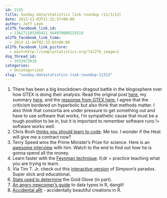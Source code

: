 ```yaml
---
id: 2155
title: Sunday data/statistics link roundup (11/3/13)
date: 2013-11-03T21:32:57+00:00
author: Jeff Leek
al2fb_facebook_link_id:
  - 136171103105421_564970080225519
al2fb_facebook_link_time:
  - 2013-11-04T02:33:03+00:00
al2fb_facebook_link_picture:
  - post=http://simplystatistics.org/?al2fb_image=1
dsq_thread_id:
  - 1933973818
categories:
  - Uncategorized
slug: "sunday-datastatistics-link-roundup-11313"
---
```

  1. There has been a big knockdown-dragout battle in the blogosphere over how GTEX is doing their analysis. Read the original post [here](http://liorpachter.wordpress.com/2013/10/21/gtex/), my summary [here](http://simplystatistics.org/2013/10/22/blog-posts-that-impact-real-science-software-review-and-gtex/), and the [response from GTEX here.](http://liorpachter.wordpress.com/2013/10/31/response-to-gtex-is-throwing-away-90-of-their-data/) I agree that the criticism bordered on hyperbolic but also think that methods matter. I also think that consortia are under pressure to get something out and have to use software that works, I'm sympathetic cause that must be a tough position to be in, but it is important to remember software runs != software works well.
  2. Chris Bosh [thinks you should learn to code](http://www.businessinsider.com/chris-bosh-thinks-you-should-learn-how-to-code-2013-10). Me too. I wonder if the Heat will give me a contract now?
  3. Terry Speed wins the Prime Minister's Prize for science. Here is an [awesome interview](http://www.abc.net.au/news/2013-10-31/prime-ministers-prize-for-science-award-winner-terry-speed/5059718) with him. Watch to the end to find out how he is gonna spend all the money.
  4. Learn faster with the [Feynman technique](http://www.youtube.com/watch?v=FrNqSLPaZLc). tl;dr = practice teaching what you are trying to learn.
  5. Via Tim T. Jr. check out this [interactive version](http://vudlab.com/simpsons/) of Simpson's paradox. Super slick and educational.
  6. [Stats used to determine](http://bleacherreport.com/articles/1830249-golden-glove-awards-2013-full-list-of-winners-and-analysis) the Gold Glove (in part).
  7. [An angry newcomer's guide](https://github.com/tdsmith/aRrgh) to data types in R, dangit!
  8. [Accidental aRt](http://accidental-art.tumblr.com/) - accidentally beautiful creations in R.
